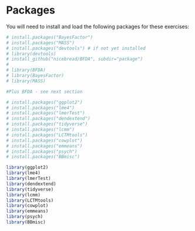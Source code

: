 # Packages 

You will need to install and load the following packages for these exercises:

```r

# install.packages("BayesFactor")
# install.packages("MASS")
# install.packages("devtools") # if not yet installed
# library(devtools)
# install_github("nicebread/BFDA", subdir="package")
# 
# library(BFDA)
# library(BayesFactor)
# library(MASS)

#Plus BFDA - see next section
```

```r
# install.packages("ggplot2")
# install.packages("lme4")
# install.packages("lmerTest")
# install.packages("dendextend")
# install.packages("tidyverse")
# install.packages("lcmm")
# install.packages("LCTMtools")
# install.packages("cowplot")
# install.packages("emmeans")
# install.packages("psych")
# install.packages("BBmisc")

library(ggplot2)
library(lme4)
library(lmerTest)
library(dendextend)
library(tidyverse)
library(lcmm)
library(LCTMtools)
library(cowplot)
library(emmeans)
library(psych)
library(BBmisc)
```
